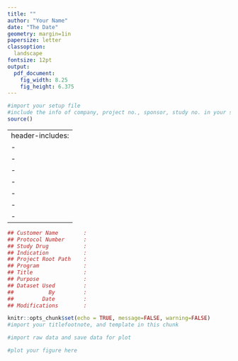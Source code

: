 ```yaml
---
title: ""
author: "Your Name"
date: "The Date"
geometry: margin=1in
papersize: letter
classoption:
  landscape
fontsize: 12pt
output:
  pdf_document:
    fig_width: 8.25
    fig_height: 6.375
---  
```

 
```r
#import your setup file
#include the info of company, project no., sponsor, study no. in your setup file
source()
```

    
---
header-includes:
- \usepackage{fancyhdr}
- \pagestyle{fancy}
- \fancyhead[L]{`r company`\\Project No. `r projectNo`}
- \fancyhead[R]{Sponsor:`r sponsor`\\Study No. `r studyNo`}
- \fancyfoot[L]{\today}
- \fancyfoot[C]{`r note`}
- \fancyfoot[R]{\thepage}
---

```r
## Customer Name        :
## Protocol Number      :
## Study Drug           :
## Indication           :
## Project Root Path    :
## Program              :
## Title                :
## Purpose              :
## Dataset Used         :
##           By         :
##         Date         :
## Modifications        :
```



```r
knitr::opts_chunk$set(echo = TRUE, message=FALSE, warning=FALSE)
#import your titlefootnote, and template in this chunk

```


```r
#import raw data and save data for plot

```

```r
#plot your figure here

```


<!-- After running all the chunks above, run the following code in the console to knit to a Rmd folder -->
<!-- eCTDformat::knit_to_folder(paste0(file, ".Rmd")) -->

